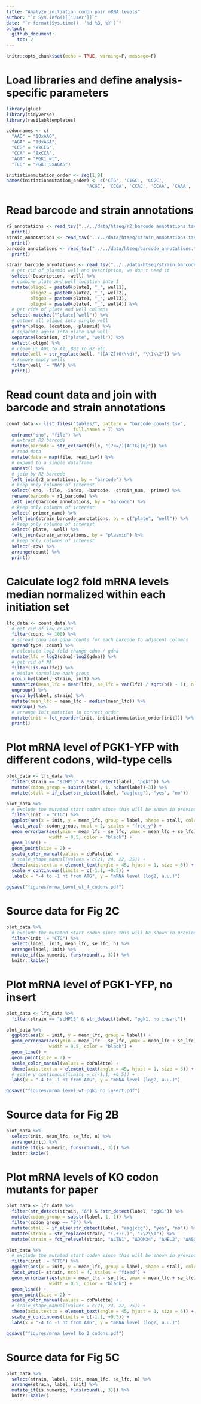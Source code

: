 ```yaml
---
title: "Analyze initiation codon pair mRNA levels"
author: "`r Sys.info()[['user']]`"
date: "`r format(Sys.time(), '%d %B, %Y')`"
output: 
  github_document:
    toc: 2
---
```


```r
knitr::opts_chunk$set(echo = TRUE, warning=F, message=F)
```

# Load libraries and define analysis-specific parameters
```r
library(glue)
library(tidyverse)
library(rasilabRtemplates)

codonnames <- c(
  "AAG" = "10xAAG",
  "AGA" = "10xAGA",
  "CCG" = "8xCCG",
  "CCA" = "8xCCA",
  "AGT" = "PGK1_wt",
  "TCC" = "PGK1_5xAGA5")

initiationmutation_order <- seq(1,9)
names(initiationmutation_order) <- c('CTG', 'CTGC', 'CCGC', 
                              'ACGC', 'CCGA', 'CCAC', 'CCAA', 'CAAA', 'AAAA')
```

# Read barcode and strain annotations

```r
r2_annotations <- read_tsv("../../data/htseq/r2_barcode_annotations.tsv") %>% 
  print()
strain_annotations <- read_tsv("../../data/htseq/strain_annotations.tsv") %>% 
  print()
barcode_annotations <- read_tsv("../../data/htseq/barcode_annotations.tsv") %>% 
  print()
```

```r
strain_barcode_annotations <- read_tsv("../../data/htseq/strain_barcode_annotations.tsv") %>% 
  # get rid of plasmid well and Description, we don't need it
  select(-Description, -well) %>% 
  # combine plate and well location into 1
  mutate(oligo1 = paste0(plate1, "_", well1), 
         oligo2 = paste0(plate2, "_", well2),
         oligo3 = paste0(plate3, "_", well3), 
         oligo4 = paste0(plate4, "_", well4)) %>% 
  # get ride of plate and well columns
  select(-matches("^plate|^well")) %>% 
  # gather all oligos into single well
  gather(oligo, location, -plasmid) %>% 
  # separate again into plate and well
  separate(location, c("plate", "well")) %>% 
  select(-oligo) %>% 
  # clean up A01 to A1, B02 to B2 etc.
  mutate(well = str_replace(well, "([A-Z])0(\\d)", "\\1\\2")) %>% 
  # remove empty wells  
  filter(well != "NA") %>% 
  print()
```

# Read count data and join with barcode and strain annotations

```r
count_data <- list.files("tables/", pattern = "barcode_counts.tsv",
                         full.names = T) %>% 
  enframe("sno", "file") %>% 
  # extract R2 barcode
  mutate(barcode = str_extract(file, "(?<=/)[ACTG]{6}")) %>% 
  # read data
  mutate(data = map(file, read_tsv)) %>% 
  # expand to a single dataframe
  unnest() %>% 
  # join by R2 barcode
  left_join(r2_annotations, by = "barcode") %>% 
  # keep only columns of interest
  select(-sno, -file, -index, -barcode, -strain_num, -primer) %>%
  rename(barcode = r1_barcode) %>% 
  left_join(barcode_annotations, by = "barcode") %>% 
  # keep only columns of interest
  select(-primer_name) %>% 
  left_join(strain_barcode_annotations, by = c("plate", "well")) %>% 
  # keep only columns of interest
  select(-plate, -well) %>% 
  left_join(strain_annotations, by = "plasmid") %>% 
  # keep only columns of interest
  select(-row) %>% 
  arrange(count) %>%
  print()
```

# Calculate log2 fold mRNA levels median normalized within each initiation set
```r
lfc_data <- count_data %>% 
  # get rid of low counts
  filter(count >= 100) %>% 
  # spread cdna and gdna counts for each barcode to adjacent columns
  spread(type, count) %>%
  # calculate log2 fold change cdna / gdna
  mutate(lfc = log2(cdna)-log2(gdna)) %>%
  # get rid of NA
  filter(!is.na(lfc)) %>%
  # median normalize each group
  group_by(label, strain, init) %>%
  summarize(mean_lfc = mean(lfc), se_lfc = var(lfc) / sqrt(n() - 1), n = n()) %>%
  ungroup() %>%
  group_by(label, strain) %>%
  mutate(mean_lfc = mean_lfc - median(mean_lfc)) %>%
  ungroup() %>%
  # arrange init_mutation in correct_order
  mutate(init = fct_reorder(init, initiationmutation_order[init])) %>%
  print()
```


# Plot mRNA level of PGK1-YFP with different codons, wild-type cells

```r
plot_data <- lfc_data %>% 
  filter(strain == "scHP15" & !str_detect(label, "pgk1")) %>% 
  mutate(codon_group = substr(label, 1, nchar(label)-3)) %>% 
  mutate(stall = if_else(str_detect(label, "aag|ccg"), "yes", "no")) 

plot_data %>% 
  # exclude the mutated start codon since this will be shown in previous panel
  filter(init != "CTG") %>% 
  ggplot(aes(x = init, y = mean_lfc, group = label, shape = stall, color = stall)) +
  facet_wrap(~ codon_group, ncol = 2, scales = "free_y") +
  geom_errorbar(aes(ymin = mean_lfc - se_lfc, ymax = mean_lfc + se_lfc),
                width = 0.5, color = "black") +
  geom_line() +
  geom_point(size = 2) +
  scale_color_manual(values = cbPalette) +
  # scale_shape_manual(values = c(21, 24, 22, 25)) +
  theme(axis.text.x = element_text(angle = 45, hjust = 1, size = 6)) +
  scale_y_continuous(limits = c(-1.1, +0.5)) +
  labs(x = "-4 to -1 nt from ATG", y = "mRNA level (log2, a.u.)")

ggsave("figures/mrna_level_wt_4_codons.pdf")

```

# Source data for Fig 2C

```r
plot_data %>% 
  # exclude the mutated start codon since this will be shown in previous panel
  filter(init != "CTG") %>% 
  select(label, init, mean_lfc, se_lfc, n) %>% 
  arrange(label, init) %>% 
  mutate_if(is.numeric, funs(round(., 3))) %>% 
  knitr::kable()
```

# Plot mRNA level of PGK1-YFP, no insert

```r
plot_data <- lfc_data %>% 
  filter(strain == "scHP15" & str_detect(label, "pgk1, no insert"))

plot_data %>% 
  ggplot(aes(x = init, y = mean_lfc, group = label)) +
  geom_errorbar(aes(ymin = mean_lfc - se_lfc, ymax = mean_lfc + se_lfc),
                width = 0.5, color = "black") +
  geom_line() +
  geom_point(size = 2) +
  scale_color_manual(values = cbPalette) +
  theme(axis.text.x = element_text(angle = 45, hjust = 1, size = 6)) +
  # scale_y_continuous(limits = c(-1.1, +0.5)) +
  labs(x = "-4 to -1 nt from ATG", y = "mRNA level (log2, a.u.)")

ggsave("figures/mrna_level_wt_pgk1_no_insert.pdf")
```

# Source data for Fig 2B

```r
plot_data %>% 
  select(init, mean_lfc, se_lfc, n) %>% 
  arrange(init) %>% 
  mutate_if(is.numeric, funs(round(., 3))) %>% 
  knitr::kable()
```

# Plot mRNA levels of  KO codon mutants for paper

```r
plot_data <- lfc_data %>% 
  filter(str_detect(strain, "Δ") & !str_detect(label, "pgk1")) %>% 
  mutate(codon_group = substr(label, 1, 1)) %>% 
  filter(codon_group == "8") %>% 
  mutate(stall = if_else(str_detect(label, "aag|ccg"), "yes", "no")) %>% 
  mutate(strain = str_replace(strain, "(.+)(.)", "\\2\\1")) %>% 
  mutate(strain = fct_relevel(strain, "ΔLTN1", "ΔDOM34", "ΔHEL2", "ΔASC1"))

plot_data %>% 
  # exclude the mutated start codon since this will be shown in previous panel
  filter(init != "CTG") %>% 
  ggplot(aes(x = init, y = mean_lfc, group = label, shape = stall, color = stall)) +
  facet_wrap(~ strain, ncol = 4, scales = "fixed") +
  geom_errorbar(aes(ymin = mean_lfc - se_lfc, ymax = mean_lfc + se_lfc),
                width = 0.5, color = "black") +
  geom_line() +
  geom_point(size = 2) +
  scale_color_manual(values = cbPalette) +
  # scale_shape_manual(values = c(21, 24, 22, 25)) +
  theme(axis.text.x = element_text(angle = 45, hjust = 1, size = 6)) +
  scale_y_continuous(limits = c(-1.1, +0.5)) +
  labs(x = "-4 to -1 nt from ATG", y = "mRNA level (log2, a.u.)")

ggsave("figures/mrna_level_ko_2_codons.pdf")
```

# Source data for Fig 5C

```r
plot_data %>% 
  select(strain, label, init, mean_lfc, se_lfc, n) %>% 
  arrange(strain, label, init) %>% 
  mutate_if(is.numeric, funs(round(., 3))) %>% 
  knitr::kable()
```
